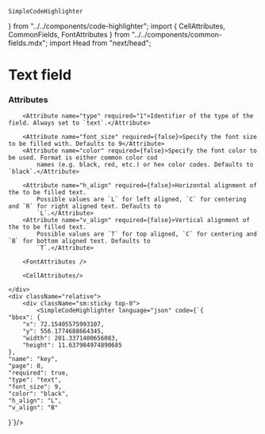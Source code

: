     SimpleCodeHighlighter
} from "../../components/code-highlighter"; import {
    CellAttributes,
    CommonFields, FontAttributes
} from "../../components/common-fields.mdx"; import Head
    from "next/head";


<Head>
    <title>Text Field | doqs.dev</title>
</Head>

# Text field

### Attributes
<Grid>
    <div>
        <CommonFields/>

        <Attribute name="type" required="1">Identifier of the type of the field. Always set to `text`.</Attribute>

        <Attribute name="font_size" required={false}>Specify the font size to be filled with. Defaults to 9</Attribute>
        <Attribute name="color" required={false}>Specify the font color to be used. Format is either common color cod
            names (e.g. black, red, etc.) or hex color codes. Defaults to `black`.</Attribute>

        <Attribute name="h_align" required={false}>Horizontal alignment of the to be filled text.
            Possible values are `L` for left aligned, `C` for centering and `R` for right aligned text. Defaults to
            `L`.</Attribute>
        <Attribute name="v_align" required={false}>Vertical alignment of the to be filled text.
            Possible values are `T` for top aligned, `C` for centering and `B` for bottom aligned text. Defaults to
            `T`.</Attribute>

        <FontAttributes />

        <CellAttributes/>

    </div>
    <div className="relative">
        <div className="sm:sticky top-0">
            <SimpleCodeHighlighter language="json" code={`{
    "bbox": {
        "x": 72.15405575993107,
        "y": 556.1774688664345,
        "width": 201.3371400656083,
        "height": 11.637984974890685
    },
    "name": "key",
    "page": 0,
    "required": true,
    "type": "text",
    "font_size": 9,
    "color": "black",
    "h_align": "L",
    "v_align": "B"
}`}/>
        </div>
    </div>
</Grid>

